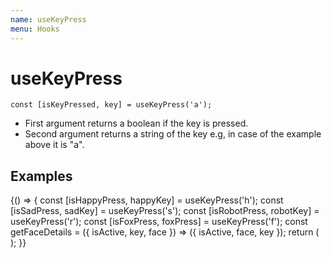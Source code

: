 ```yaml
---
name: useKeyPress
menu: Hooks
---
```



# useKeyPress

```
const [isKeyPressed, key] = useKeyPress('a');
```

- First argument returns a boolean if the key is pressed.
- Second argument returns a string of the key e.g, in case of the example above
  it is "a".

## Examples

<Playground>
  {() => {
    const [isHappyPress, happyKey] = useKeyPress('h');
    const [isSadPress, sadKey] = useKeyPress('s');
    const [isRobotPress, robotKey] = useKeyPress('r');
    const [isFoxPress, foxPress] = useKeyPress('f');
    const getFaceDetails = ({ isActive, key, face }) => ({ isActive, face, key });
    return (
      <Faces
        types={[
          getFaceDetails({ isActive: isHappyPress, key: happyKey, face: '😊' }),
          getFaceDetails({ isActive: isSadPress, key: sadKey, face: '😢' }),
          getFaceDetails({ isActive: isRobotPress, key: robotKey, face: '🤖' }),
          getFaceDetails({ isActive: isFoxPress, key: foxPress, face: '🦊' }),
        ]}
      />
    );
  }}
</Playground>
